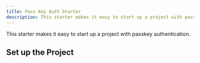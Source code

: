 ```yaml
---
title: Pass Key Auth Starter
description: This starter makes it easy to start up a project with passkey authentication.
---
```


This starter makes it easy to start up a project with passkey authentication.

## Set up the Project

